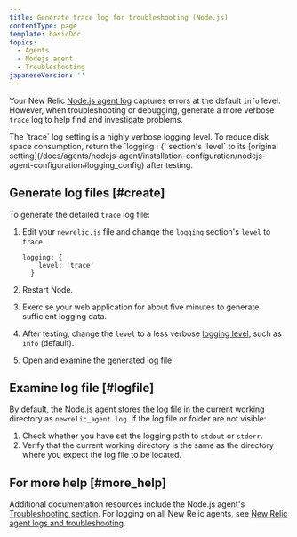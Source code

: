 ```yaml
---
title: Generate trace log for troubleshooting (Node.js)
contentType: page
template: basicDoc
topics:
  - Agents
  - Nodejs agent
  - Troubleshooting
japaneseVersion: ''
---
```


Your New Relic [Node.js agent log](/docs/agents/nodejs-agent/installation-configuration/nodejs-agent-configuration#logging_config) captures errors at the default `info` level. However, when troubleshooting or debugging, generate a more verbose `trace` log to help find and investigate problems.

<Callout variant="important">
  The `trace` log setting is a highly verbose logging level. To reduce disk space consumption, return the `logging : {` section's `level` to its [original setting](/docs/agents/nodejs-agent/installation-configuration/nodejs-agent-configuration#logging_config) after testing.
</Callout>

## Generate log files [#create]

To generate the detailed `trace` log file:

1. Edit your `newrelic.js` file and change the `logging` section's `level` to `trace`.

   ```
   logging: {
       level: 'trace'
     }
   ```
2. Restart Node.
3. Exercise your web application for about five minutes to generate sufficient logging data.
4. After testing, change the `level` to a less verbose [logging level](/docs/agents/nodejs-agent/installation-configuration/nodejs-agent-configuration#log_level), such as `info` (default).
5. Open and examine the generated log file.

## Examine log file [#logfile]

By default, the Node.js agent [stores the log file](/docs/agents/nodejs-agent/installation-configuration/nodejs-agent-configuration#log) in the current working directory as `newrelic_agent.log`. If the log file or folder are not visible:

1. Check whether you have set the logging path to `stdout` or `stderr`.
2. Verify that the current working directory is the same as the directory where you expect the log file to be located.

## For more help [#more_help]

Additional documentation resources include the Node.js agent's [Troubleshooting section](/docs/agents/nodejs-agent/troubleshooting). For logging on all New Relic agents, see [New Relic agent logs and troubleshooting](/docs/agents/manage-apm-agents/troubleshooting/new-relic-agent-logs-troubleshooting).

